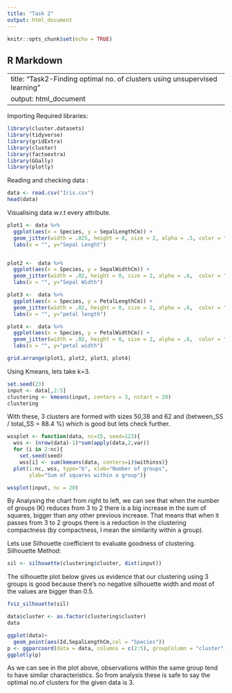```yaml
---
title: "Task 2"
output: html_document
---
```


```r
knitr::opts_chunk$set(echo = TRUE)
```

## R Markdown

---
title: "Task2-Finding optimal no. of clusters using unsupervised learning"
output: html_document
---

Importing Required libraries:

```r
library(cluster.datasets)
library(tidyverse)
library(gridExtra)
library(cluster)
library(factoextra)
library(GGally)
library(plotly)
```

Reading and checking data :
```r
data <- read.csv("Iris.csv")
head(data)
```
 
 Visualising data w.r.t every attribute.
 
```r
plot1 <- data %>% 
  ggplot(aes(x = Species, y = SepalLengthCm)) + 
  geom_jitter(width = .025, height = 0, size = 2, alpha = .5, color = "blue") +
  labs(x = "", y="Sepal Lenght")


plot2 <-  data %>%
  ggplot(aes(x = Species, y = SepalWidthCm)) + 
  geom_jitter(width = .02, height = 0, size = 2, alpha = .6,  color = "orange") +
  labs(x = "", y="Sepal Width")

plot3 <-  data %>%
  ggplot(aes(x = Species, y = PetalLengthCm)) + 
  geom_jitter(width = .02, height = 0, size = 2, alpha = .6,  color = "green") +
  labs(x = "", y="petal length")

plot4 <-  data %>%
  ggplot(aes(x = Species, y = PetalWidthCm)) + 
  geom_jitter(width = .02, height = 0, size = 2, alpha = .6,  color = "red") +
  labs(x = "", y="petal width")

grid.arrange(plot1, plot2, plot3, plot4)
```

Using Kmeans, lets take k=3.

```r
set.seed(23)
input <- data[,2:5]
clustering <- kmeans(input, centers = 3, nstart = 20)
clustering
```

With these, 3 clusters are formed with sizes 50,38 and 62 and (between_SS / total_SS =  88.4 %) which is good but lets check further.

```r
wssplot <- function(data, nc=15, seed=123){
  wss <- (nrow(data)-1)*sum(apply(data,2,var))
  for (i in 2:nc){
    set.seed(seed)
    wss[i] <- sum(kmeans(data, centers=i)$withinss)}
  plot(1:nc, wss, type="b", xlab="Number of groups",
       ylab="Sum of squares within a group")}

wssplot(input, nc = 20)
```
By Analysing the chart from right to left, we can see that when the number of groups (K) reduces from 3 to 2 there is a big increase in the sum of squares, bigger than any other previous increase. That means that when it passes from 3 to 2 groups there is a reduction in the clustering compactness (by compactness, I mean the similarity within a group).


Lets use Silhouette coefficient to evaluate goodness of clustering.
Silhouette Method:

```r
sil <- silhouette(clustering$cluster, dist(input))
```

The silhouette plot below gives us evidence that our clustering using 3 groups is good because there’s no negative silhouette width and most of the values are bigger than 0.5.

```r
fviz_silhouette(sil)
```

```r
data$cluster <- as.factor(clustering$cluster)
data
```

```r
ggplot(data)+
  geom_point(aes(Id,SepalLengthCm,col = "Species"))
p <- ggparcoord(data = data, columns = c(2:5), groupColumn = "cluster", scale = "std") + labs(x = "Iris Properties", y = "value (in standard-deviation units)", title = "Clustering")
ggplotly(p)
```

As we can see in the plot above, observations within the same group tend to have similar characteristics.
So from analysis these is safe to say the optimal no.of clusters for the given data is 3.